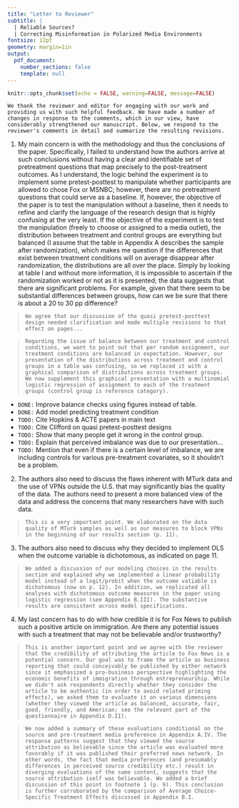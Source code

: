 ```yaml
---
title: "Letter to Reviewer"
subtitle: |
  | Reliable Sources?
  | Correcting Misinformation in Polarized Media Environments
fontsize: 12pt
geometry: margin=1in
output: 
  pdf_document:
    number_sections: false
    template: null
---
```


```r
knitr::opts_chunk$set(echo = FALSE, warning=FALSE, message=FALSE)
```


`We thank the reviewer and editor for engaging with our work and providing us with such helpful feedback. We have made a number of changes in response to the comments, which in our view, have considerably strengthened our manuscript. Below, we respond to the reviewer's comments in detail and summarize the resulting revisions.`

1.	My main concern is with the methodology and thus the conclusions of the paper. Specifically, I failed to understand how the authors arrive at such conclusions without having a clear and identifiable set of pretreatment questions that map precisely to the post-treatment outcomes. As I understand, the logic behind the experiment is to implement some pretest-posttest to manipulate whether participants are allowed to chose Fox or MSNBC; however, there are no pretreatment questions that could serve as a baseline. If, however, the objective of the paper is to test the manipulation without a baseline, then it needs to refine and clarify the language of the research design that is highly confusing at the very least.  If the objective of the experiment is to test the manipulation (freely to choose or assigned to a media outlet), the distribution between treatment and control groups are everything but balanced (I assume that the table in Appendix A describes the sample after randomization), which makes me question if the differences that exist between treatment conditions will on average disappear after randomization, the distributions are all over the place. Simply by looking at table I and without more information, it is impossible to ascertain if the randomization worked or not as it is presented; the data suggests that there are significant problems. For example, given that there seem to be substantial differences between groups, how can we be sure that there is about a 20 to 30 pp difference?

> `We agree that our discussion of the quasi pretest-posttest design needed clarification and made multiple revisions to that effect on pages...`

> `Regarding the issue of balance between our treatment and control conditions, we want to point out that per random assignment, our treatment conditions are balanced in expectation. However, our presentation of the distributions across treatment and control groups in a table was confusing, so we replaced it with a graphical comparison of distributions across treatment groups. We now supplement this graphical presentation with a multinomial logistic regression of assignment to each of the treatment groups (control group is reference category).`

- `DONE:` Improve balance checks using figures instead of table. 
- `DONE:` Add model predicting treatment condition
- `TODO:` Cite Hopkins & ACTE papers in main text
- `TODO:` Cite Clifford on quasi pretest-posttest designs
- `TODO:` Show that many people get it wrong in the control group.
- `TODO:` Explain that perceived imbalance was due to our presentation...
- `TODO:` Mention that even if there is a certain level of imbalance, we are including controls for various pre-treatment covariates, so it shouldn't be a problem.

2. The authors also need to discuss the flaws inherent with MTurk data and the use of VPNs outside the U.S. that may significantly bias the quality of the data. The authors need to present a more balanced view of the data and address the concerns that many researchers have with such data. 

> `This is a very important point. We elaborated on the data quality of MTurk samples as well as our measures to block VPNs in the beginning of our results section (p. 11).`

<!-- - `DONE:` Check language from other journals. -->
<!-- - `DONE:` Add discussion in results section. -->

3. The authors also need to discuss why they decided to implement OLS when the outcome variable is dichotomous, as indicated on page 11.

> `We added a discussion of our modeling choices in the results section and explained why we implemented a linear probability model instead of a logit/probit when the outcome vatiable is dichotomous (now on p. 12). In addition, we replicated all analyses with dichotomous outcome measures in the paper using logistic regression (see Appendix B.III). The substantive results are consistent across model specifications.`

<!-- - `DONE:` Run logit models. -->
<!-- - `DONE:` Add logit tables to appendix. -->
<!-- - `DONE:` Add language in main text describing linear probability model. Cite? -->
<!-- - `DONE:` Add reference in main text to logistic regression results. -->

4. My last concern has to do with how credible it is for Fox News to publish such a positive article on immigration. Are there any potential issues with such a treatment that may not be believable and/or trustworthy?

> `This is another important point and we agree with the reviewer that the credibility of attributing the article to Fox News is a potential concern. Our goal was to frame the article as business reporting that could conceivably be published by either network since it emphasized a pro-business perspective highlighting the economic benefits of immigration through entrepreneurship. While we didn't ask respondents directly whether they consider the article to be authentic (in order to avoid related priming effects), we asked them to evaluate it on various dimensions (whether they viewed the article as balanced, accurate, fair, good, friendly, and American; see the relevant part of the questionnaire in Appendix D.II).`

> `We now added a summary of these evaluations conditional on the source and pre-treatment media preference in Appendix A.IV. The response patterns suggest that they viewed the source attribution as believable since the article was evaluated more favorably if it was published their preferred news network. In other words, the fact that media preferences (and presumably differences in perceived source credibility etc.) result in diverging evaluations of the same content, suggests that the source attribution iself was believable. We added a brief discussion of this point in footnote 1 (p. 9). This conclusion is further corroborated by the comparison of Average Choice-Specific Treatment Effects discussed in Appendix B.I.`

<!-- - `DONE:` Check evaluation of news articles in the appendix. -->
<!-- - `DONE:` Add discussion / footnote in main text. -->
<!-- - `DONE:` Make connection to ACTE results as well. -->

<!-- ## Other stuff -->

<!-- - `DONE:` update code: condint vs. confint_tidy -->
